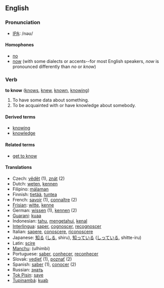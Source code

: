 ==English==
=== Pronunciation ===
*[[w:IPA|IPA]]: /nəʊ/

==== Homophones ====
*[[no]]
*[[now]] (with some dialects or accents--for most English speakers, ''now'' is pronounced differently than ''no'' or ''know'')

=== Verb ===
'''to know''' ([[knows]], [[knew]], [[known]], [[knowing]])

#To have some data about something.
#To be acquainted with or have knowledge about somebody.

====Derived terms====
*[[knowing]]
*[[knowledge]]

====Related terms====
*[[get to know]]

==== Translations ====
*Czech: [[vědět]] (1), [[znát]] (2)
*Dutch: [[weten]], [[kennen]]
*Filipino: [[málaman]]
*Finnish: [[tietää]], [[tuntea]]
*French: [[savoir]] (1), [[connaître]] (2)
*[[Frisian]]: [[witte]], [[kenne]]
*German: [[wissen]] (1), [[kennen]] (2)
*[[Guarani]]: [[kuaa]]
*Indonesian: [[tahu]], [[tahu|mengetahui]], [[kenal]]
*[[Interlingua]]: [[saper]], [[cognoscer]], [[recognoscer]]
*Italian: [[sapere]], [[conoscere]], [[riconoscere]]
*Japanese: [[知る]] ([[しる]], shiru), [[知っている]] ([[しっている]], shitte-iru)
*Latin: [[scire]]
*[[Manchu]]: (ulhimbi)
*Portuguese: [[saber]], [[conhecer]], [[reconhecer]]
*Slovak: [[vedieť]] (1), [[poznať]] (2)
*Spanish: [[saber]] (1), [[conocer]] (2)
*Russian:  [[знать]]
*[[Tok Pisin]]: [[save]]
*[[Tupinambá]]: [[kuab]]